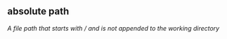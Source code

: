 ## absolute path

<dfn>A file path that starts with / and is not appended to the working directory</dfn>



